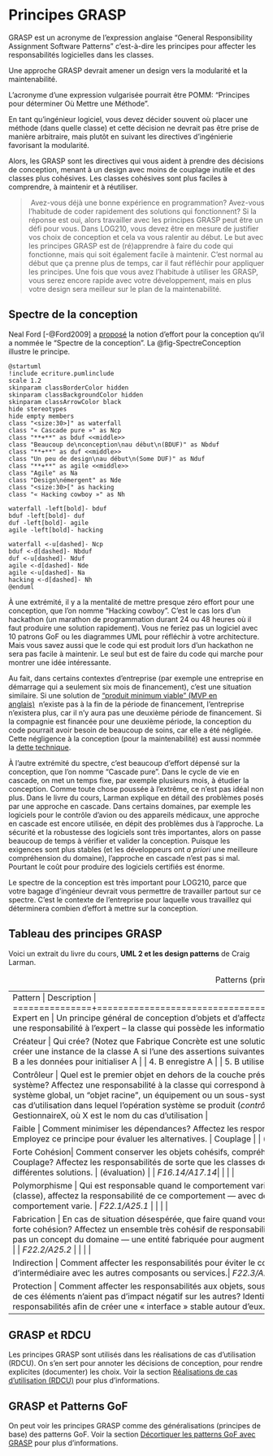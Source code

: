 # Principes GRASP

GRASP est un acronyme de l'expression anglaise "General Responsibility Assignment Software Patterns" c'est-à-dire les principes pour affecter les responsabilités logicielles dans les classes.

Une approche GRASP devrait amener un design vers la modularité et la maintenabilité.

L'acronyme d'une expression vulgarisée pourrait être POMM: "Principes pour déterminer Où Mettre une Méthode".

En tant qu'ingénieur logiciel, vous devez décider souvent où placer une méthode (dans quelle classe) et cette décision ne devrait pas être prise de manière arbitraire, mais plutôt en suivant les directives d'ingénierie favorisant la modularité.

Alors, les GRASP sont les directives qui vous aident à prendre des décisions de conception, menant à un design avec moins de couplage inutile et des classes plus cohésives.
Les classes cohésives sont plus faciles à comprendre, à maintenir et à réutiliser.

> \faHatCowboySide<i class="fa-solid fa-hat-cowboy-side"></i>\ Avez-vous déjà une bonne expérience en programmation?
Avez-vous l'habitude de coder rapidement des solutions qui fonctionnent?
Si la réponse est oui, alors travailler avec les principes GRASP peut être un défi pour vous.
Dans LOG210, vous devez être en mesure de justifier vos choix de conception et cela va vous ralentir au début.
Le but avec les principes GRASP est de (ré)apprendre à faire du code qui fonctionne, mais qui soit également facile à maintenir.
C'est normal au début que ça prenne plus de temps, car il faut réfléchir pour appliquer les principes.
Une fois que vous avez l'habitude à utiliser les GRASP, vous serez encore rapide avec votre développement, mais en plus votre design sera meilleur sur le plan de la maintenabilité.

## Spectre de la conception {#sec-SpectreDeLaConception}

Neal Ford [-@Ford2009] a [proposé](https://www.ibm.com/developerworks/library/j-eaed1/index.html) la notion d'effort pour la conception qu'il a nommée le "Spectre de la conception".
La @fig-SpectreConception illustre le principe.

```.plantuml
@startuml
!include ecriture.pumlinclude
scale 1.2
skinparam classBorderColor hidden
skinparam classBackgroundColor hidden
skinparam classArrowColor black
hide stereotypes
hide empty members
class "<size:30>]" as waterfall
class "« Cascade pure »" as Ncp
class "**+**" as bduf <<middle>>
class "Beaucoup de\nconception\nau début\n(BDUF)" as Nbduf
class "**+**" as duf <<middle>>
class "Un peu de design\nau début\n(Some DUF)" as Nduf
class "**+**" as agile <<middle>>
class "Agile" as Na
class "Design\némergent" as Nde
class "<size:30>[" as hacking
class "« Hacking cowboy »" as Nh

waterfall -left[bold]- bduf
bduf -left[bold]- duf
duf -left[bold]- agile
agile -left[bold]- hacking

waterfall <-u[dashed]- Ncp
bduf <-d[dashed]- Nbduf
duf <-u[dashed]- Nduf
agile <-d[dashed]- Nde
agile <-u[dashed]- Na
hacking <-d[dashed]- Nh
@enduml
```

À une extrémité, il y a la mentalité de mettre presque zéro effort pour une conception, que l'on nomme "Hacking cowboy".
C'est le cas lors d'un hackathon (un marathon de programmation durant 24 ou 48 heures où il faut produire une solution rapidement).
Vous ne feriez pas un logiciel avec 10 patrons GoF ou les diagrammes UML pour réfléchir à votre architecture.
Mais vous savez aussi que le code qui est produit lors d'un hackathon ne sera pas facile à maintenir.
Le seul but est de faire du code qui marche pour montrer une idée intéressante.

Au fait, dans certains contextes d'entreprise (par exemple une entreprise en démarrage qui a seulement six mois de financement), c'est une situation similaire.
Si une solution de ["produit minimum viable" (MVP en anglais)](https://en.wikipedia.org/wiki/Minimum_viable_product)\ \faWikipediaW<i class="fa-brands fa-wikipedia-w"></i>\ n'existe pas à la fin de la période de financement, l'entreprise n'existera plus, car il n'y aura pas une deuxième période de financement.
Si la compagnie est financée pour une deuxième période, la conception du code pourrait avoir besoin de beaucoup de soins, car elle a été négligée.
Cette négligence à la conception (pour la maintenabilité) est aussi nommée la [dette technique](#sec-DetteTechnique).

À l'autre extrémité du spectre, c'est beaucoup d'effort dépensé sur la conception, que l'on nomme "Cascade pure".
Dans le cycle de vie en cascade, on met un temps fixe, par exemple plusieurs mois, à étudier la conception.
Comme toute chose poussée à l'extrême, ce n'est pas idéal non plus.
Dans le livre du cours, Larman explique en détail des problèmes posés par une approche en cascade.
Dans certains domaines, par exemple les logiciels pour le contrôle d'avion ou des appareils médicaux, une approche en cascade est encore utilisée, en dépit des problèmes dus à l'approche.
La sécurité et la robustesse des logiciels sont très importantes, alors on passe beaucoup de temps à vérifier et valider la conception.
Puisque les exigences sont plus stables (et les développeurs ont *a priori* une meilleure compréhension du domaine), l'approche en cascade n'est pas si mal.
Pourtant le coût pour produire des logiciels certifiés est énorme.

Le spectre de la conception est très important pour LOG210, parce que votre bagage d'ingénieur devrait vous permettre de travailler partout sur ce spectre.
C'est le contexte de l'entreprise pour laquelle vous travaillez qui déterminera combien d'effort à mettre sur la conception.
<!-- Si vous négligez complètement la conception, vous pouvez peut-être produire du code qui fonctionne plus vite à court terme.
Mais il faudra repayer la dette technique un jour.
Un moyen de gérer cette dette technique est de *réusiner* (anglais refactor). -->

\newpage

## Tableau des principes GRASP {#tbl-GRASPTable}

Voici un extrait du livre du cours, **UML 2 et les design patterns** de Craig Larman.

+---------------+--------------------------------------------------------------------------------+
| Pattern       | Description                                           |
+===============+================================================================================+
| Expert en     | Un principe général de conception d'objets et d'affectation des responsabilités.\label{tab_GRASPExpert} \newline |
| information   |  |
|*F16.11/A17.11*| Affecter une responsabilité à l'expert – la classe qui possède les informations nécessaires pour s'en acquitter. \newline |
| \faBook\ <i class="fa-solid fa-book"></i>       | |
+-------------+--------------------------------------------------------+
| Créateur      | Qui crée? \label{tab_GRASPCreateur} (Notez que Fabrique Concrète est une solution de rechange courante.) \newline\newline Affectez à la classe B la responsabilité de créer une instance de la classe A si l'une des assertions suivantes est vraie: |
|*F16.10/A17.10*| |
| \faBook <i class="fa-solid fa-book"></i>       | 1. B contient A |
|               | 2. B agrège A |
|               | 3. B a les données pour initialiser A |
|               | 4. B enregistre A |
|               | 5. B utilise étroitement A \newline |
+-------------+--------------------------------------------------------+
| Contrôleur    | Quel \label{tab_GRASPControleur}est le premier objet en dehors de la couche présentation qui reçoit et coordonne ("contrôle") les opérations système? \newline\newline Affectez une responsabilité à la classe qui correspond à l'une de ces définitions: |
|*F16.13/A17.13*| |
| \faBook<i class="fa-solid fa-book"></i>       | 1. Elle représente le système global, un "objet racine", un équipement ou un sous-système (contrôleur de façade). |
|               | 2. Elle représente un scénario de cas d'utilisation dans lequel l'opération système se produit (*contrôleur de session* ou contrôleur de cas d'utilisation). On la nomme GestionnaireX, où X est le nom du cas d'utilisation \newline |
+-------------+--------------------------------------------------------+
| Faible        | Comment minimiser les dépendances? \newline\newline Affectez les responsabilités de sorte que le couplage (inutile) demeure faible. Employez ce principe pour évaluer les alternatives. |
| Couplage      | \newline |
| (évaluation)  |
|*F16.12/A17.12*| |
| \faBook<i class="fa-solid fa-book"></i>       | |
+-------------+--------------------------------------------------------+
| Forte Cohésion| Comment conserver les objets cohésifs, compréhensibles, gérables et, en conséquence, obtenir un Faible Couplage? \newline\newline Affectez les responsabilités de sorte que les classes demeurent cohésives. Employez ce principe pour évaluer les différentes solutions. |
| (évaluation)  | \newline |
|*F16.14/A17.14*| |
| \faBook<i class="fa-solid fa-book"></i>       | |
+-------------+--------------------------------------------------------+
| Polymorphisme | Qui est responsable quand le comportement varie selon le type? \newline\newline Lorsqu'un comportement varie selon le type (classe), affectez la responsabilité de ce comportement — avec des opérations polymorphes — aux types pour lesquels le comportement varie. \newline |
| *F22.1/A25.1* | |
| \faBook<i class="fa-solid fa-book"></i>       | |
+-------------+--------------------------------------------------------+
| Fabrication   | En cas de situation désespérée, que faire quand vous ne voulez pas transgresser les principes de faible couplage et de forte cohésion? \newline\newline Affectez un ensemble très cohésif de responsabilités à une classe "comportementale" artificielle qui ne représente pas un concept du domaine — une entité fabriquée pour augmenter la cohésion, diminuer le couplage et faciliter la réutilisation.\newline |
| Pure          | |
| *F22.2/A25.2* | |
| \faBook<i class="fa-solid fa-book"></i>       | |
+-------------+--------------------------------------------------------+
|Indirection    | Comment affecter les responsabilités pour éviter le couplage direct? \newline\newline Affectez la responsabilité à un objet qui sert d'intermédiaire avec les autres composants ou services.\newline |
| *F22.3/A25.3* | |
| \faBook<i class="fa-solid fa-book"></i>       | |
+-------------+--------------------------------------------------------+
| Protection    | Comment affecter les responsabilités aux objets, sous-systèmes et systèmes de sorte que les variations ou l'instabilité de ces éléments n'aient pas d'impact négatif sur les autres? \newline\newline Identifiez les points de variation ou d'instabilité prévisibles et affectez les responsabilités afin de créer une « interface » stable autour d'eux. |
| \newline des  | |
| variations    | |
| *F22.4/A25.4* | |
| \faBook<i class="fa-solid fa-book"></i>       | |
+-------------+--------------------------------------------------------+

: Patterns (principes) GRASP \label{tableGRASP}

## GRASP et RDCU

Les principes GRASP sont utilisés dans les réalisations de cas d'utilisation (RDCU). 
On s'en sert pour annoter les décisions de conception, pour rendre explicites (documenter) les choix. 
Voir la section [Réalisations de cas d’utilisation (RDCU)](#sec-RDCU) pour plus d'informations.

## GRASP et Patterns GoF

On peut voir les principes GRASP comme des généralisations (principes de base) des patterns GoF. Voir la section [Décortiquer les patterns GoF avec GRASP](#sec-GRASP-GoF) pour plus d'informations.
